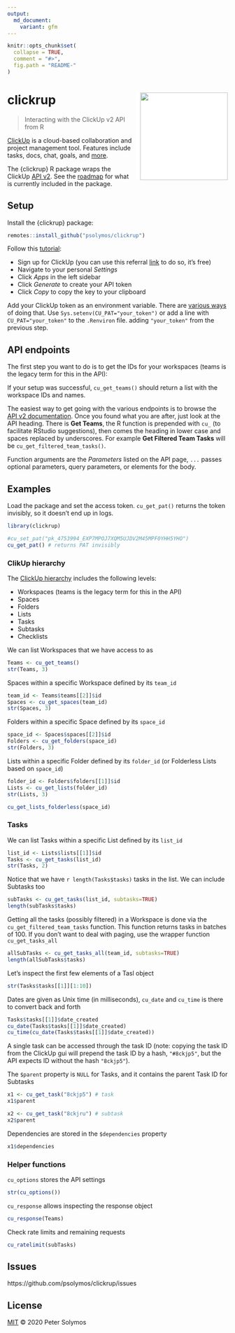 ```yaml
---
output:
  md_document:
    variant: gfm
---
```


```r
knitr::opts_chunk$set(
  collapse = TRUE,
  comment = "#>",
  fig.path = "README-"
)
```

# clickrup <img src="https://raw.githubusercontent.com/psolymos/clickrup/master/inst/images/clickrup.jpg" align="right" style="padding-left:10px;background-color:white;" width="200px" />
> Interacting with the ClickUp v2 API from R

[ClickUp](https://clickup.com/?noRedirect=true) is a cloud-based collaboration and project management tool. 
Features include tasks, docs, chat, goals, and [more](https://clickup.com/features).

The {clickrup} R package wraps the ClickUp [API v2](https://clickup.com/api). 
See the [roadmap](https://github.com/psolymos/clickrup/issues/1) for what is currently included in the package.

## Setup

Install the {clickrup} package:

```r
remotes::install_github("psolymos/clickrup")
```

Follow this [tutorial](https://docs.clickup.com/en/articles/1367130-getting-started-with-the-clickup-api):

- Sign up for ClickUp (you can use this referral [link](https://clickup.com?fp_ref=peter51) to do so, it's free)
- Navigate to your personal *Settings*
- Click *Apps* in the left sidebar
- Click *Generate* to create your API token
- Click *Copy* to copy the key to your clipboard

Add your ClickUp token as an environment variable. There are 
[various ways](https://stackoverflow.com/questions/12291418/how-can-i-make-r-read-my-environmental-variables) of doing that. 
Use `Sys.setenv(CU_PAT="your_token")` 
or add a line with `CU_PAT="your_token"` to the `.Renviron` file.
adding `"your_token"` from the previous step.

## API endpoints

The first step you want to do is to get the IDs for your workspaces (teams is the legacy term for this in the API):

If your setup was successful, `cu_get_teams()` should return a list with the workspace IDs and names.

The easiest way to get going with the various endpoints is to browse the [API v2 documentation](https://clickup.com/api).
Once you found what you are after, just look at the API heading. There is **Get Teams**, the R function
is prepended with `cu_` (to facilitate RStudio suggestions), then comes the heading in lower case and spaces replaced by underscores.
For example **Get Filtered Team Tasks** will be `cu_get_filtered_team_tasks()`.

Function arguments are the *Parameters* listed on the API page, `...` passes optional parameters, query parameters, 
or elements for the body.

## Examples

Load the package and set the access token.
`cu_get_pat()` returns the token invisibly, so it doesn't
end up in logs.

```r
library(clickrup)

#cu_set_pat("pk_4753994_EXP7MPOJ7XQM5UJDV2M45MPF0YHH5YHO")
cu_get_pat() # returns PAT invisibly
```

### ClikUp hierarchy

The [ClickUp hierarchy](https://docs.clickup.com/en/articles/1045623-how-does-the-hierarchy-structure-work-in-clickup) includes the following levels:

- Workspaces (teams is the legacy term for this in the API)
- Spaces
- Folders
- Lists
- Tasks
- Subtasks
- Checklists

We can list Workspaces that we have access to as

```r
Teams <- cu_get_teams()
str(Teams, 3)
```

Spaces within a specific Workspace defined by its `team_id`

```r
team_id <- Teams$teams[[2]]$id
Spaces <- cu_get_spaces(team_id)
str(Spaces, 3)
```

Folders within a specific Space defined by its `space_id`

```r
space_id <- Spaces$spaces[[2]]$id
Folders <- cu_get_folders(space_id)
str(Folders, 3)
```

Lists within a specific Folder defined by its `folder_id`
(or Folderless Lists based on `space_id`)

```r
folder_id <- Folders$folders[[1]]$id
Lists <- cu_get_lists(folder_id)
str(Lists, 3)

cu_get_lists_folderless(space_id)
```

### Tasks

We can list Tasks within a specific List defined by its `list_id`

```r
list_id <- Lists$lists[[1]]$id
Tasks <- cu_get_tasks(list_id)
str(Tasks, 2)
```

Notice that we have `r length(Tasks$tasks)` tasks in the list.
We can include Subtasks too

```r
subTasks <- cu_get_tasks(list_id, subtasks=TRUE)
length(subTasks$tasks)
```

Getting all the tasks (possibly filtered) in a Workspace
is done via the `cu_get_filtered_team_tasks` function.
This function returns tasks in batches of 100.
If you don't want to deal with paging, use the
wrapper function `cu_get_tasks_all`

```r
allSubTasks <- cu_get_tasks_all(team_id, subtasks=TRUE)
length(allSubTasks$tasks)
```

Let's inspect the first few elements of a Tasl object

```r
str(Tasks$tasks[[1]][1:10])
```

Dates are given as Unix time (in milliseconds),
`cu_date` and `cu_time` is there to convert back and forth

```r
Tasks$tasks[[1]]$date_created
cu_date(Tasks$tasks[[1]]$date_created)
cu_time(cu_date(Tasks$tasks[[1]]$date_created))
```

A single task can be accessed through the task ID
(note: copying the task ID from the ClickUp gui will prepend
the task ID by a hash, `"#8ckjp5"`, but the API expects
ID without the hash `"8ckjp5"`).

The `$parent` property is `NULL` for Tasks, and 
it contains the parent Task ID for Subtasks

```r
x1 <- cu_get_task("8ckjp5") # task
x1$parent

x2 <- cu_get_task("8ckjru") # subtask
x2$parent
```

Dependencies are stored in the `$dependencies` property

```r
x1$dependencies
```

### Helper functions

`cu_options` stores the API settings

```r
str(cu_options())
```

`cu_response` allows inspecting the response object

```r
cu_response(Teams)
```

Check rate limits and remaining requests

```r
cu_ratelimit(subTasks)
```

## Issues

https://github.com/psolymos/clickrup/issues

## License

[MIT](LICENSE) &copy; 2020 Peter Solymos
